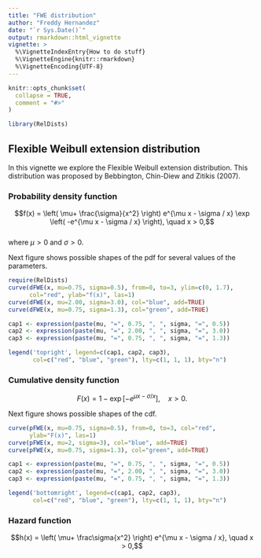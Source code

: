 ```yaml
---
title: "FWE distribution"
author: "Freddy Hernandez"
date: "`r Sys.Date()`"
output: rmarkdown::html_vignette
vignette: >
  %\VignetteIndexEntry{How to do stuff}
  %\VignetteEngine{knitr::rmarkdown}
  %\VignetteEncoding{UTF-8}
---
```


```r
knitr::opts_chunk$set(
  collapse = TRUE,
  comment = "#>"
)
```

```r
library(RelDists)
```

## Flexible Weibull extension distribution

In this vignette we explore the Flexible Weibull extension distribution. This distribution was proposed by Bebbington, Chin-Diew and Zitikis (2007).

### Probability density function

$$f(x) = \left( \mu+ \frac{\sigma}{x^2} \right) e^{\mu x - \sigma / x} \exp \left( -e^{\mu x - \sigma / x} \right), \quad x > 0,$$   
where $\mu > 0$ and $\sigma > 0$.

Next figure shows possible shapes of the pdf for several values of the parameters.

```r
require(RelDists)
curve(dFWE(x, mu=0.75, sigma=0.5), from=0, to=3, ylim=c(0, 1.7), 
      col="red", ylab="f(x)", las=1)
curve(dFWE(x, mu=2.00, sigma=3.0), col="blue", add=TRUE)
curve(dFWE(x, mu=0.75, sigma=1.3), col="green", add=TRUE)

cap1 <- expression(paste(mu, "=", 0.75, ", ", sigma, "=", 0.5))
cap2 <- expression(paste(mu, "=", 2.00, ", ", sigma, "=", 3.0))
cap3 <- expression(paste(mu, "=", 0.75, ", ", sigma, "=", 1.3))

legend('topright', legend=c(cap1, cap2, cap3), 
       col=c("red", "blue", "green"), lty=c(1, 1, 1), bty="n")
```

### Cumulative density function 

$$F(x) = 1 - \exp[-e^{\mu x - \sigma / x}], \quad x > 0.$$

Next figure shows possible shapes of the cdf.

```r
curve(pFWE(x, mu=0.75, sigma=0.5), from=0, to=3, col="red",
      ylab="F(x)", las=1)
curve(pFWE(x, mu=2, sigma=3), col="blue", add=TRUE)
curve(pFWE(x, mu=0.75, sigma=1.3), col="green", add=TRUE)

cap1 <- expression(paste(mu, "=", 0.75, ", ", sigma, "=", 0.5))
cap2 <- expression(paste(mu, "=", 2.00, ", ", sigma, "=", 3.0))
cap3 <- expression(paste(mu, "=", 0.75, ", ", sigma, "=", 1.3))

legend('bottomright', legend=c(cap1, cap2, cap3), 
       col=c("red", "blue", "green"), lty=c(1, 1, 1), bty="n")
```

### Hazard function

$$h(x) =  \left( \mu+ \frac\sigma{x^2} \right) e^{\mu x - \sigma / x}, \quad x > 0,$$
